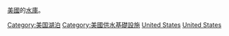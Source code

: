 {{Commonscat|Reservoirs in the United States}}
{{Portal|美國}}
[[美國|美國]]的[[水庫|水庫]]。

[[Category:美国湖泊|Category:美国湖泊]]
[[Category:美國供水基礎設施|Category:美國供水基礎設施]]
[[Category:北美洲水库|United States]]
[[Category:各國水庫|United States]]